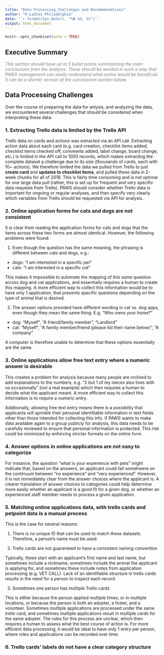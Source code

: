 ```yaml
---
title: "Data Processing Challenges and Recommendations"
author: "R-Ladies Philadelphia"
date: '`r format(Sys.Date(), "%B %d, %Y")`'
output: html_document
---
```


```r
knitr::opts_chunk$set(echo = TRUE)
```

## Executive Summary
<span style="color:gray">*This section should have up to 5 bullet points summarizing the main conclusions from the analysis. These should be worded in such a way that PAWS management can easily understand what actios would be beneficial. It can be a shorter version of the conclusions section below.*</span>

## Data Processing Challenges

Over the course of preparing the data for anlysis, and analyzing the data, we encountered several challenges that should be considered when interpreting these data.

### 1. Extracting Trello data is limited by the Trello API

Trello data on cards and actions was extracted via an API call. Extracting action data about each card (e.g. card creation, checklist items added, checklist items checked off, comments added, label change, board change, etc.) is limited in the API call to 1000 records, which makes extracting the complete dataset a challenge due to its size (thousands of cards, each with 10+ actions). We therefore limited the data we pulled from Trello to just **create card** and **updates to checklist items**, and pulled these data in 2-week chunks for all of 2018. This is fairly time consuming and is not optimal for one large data pull (rather, this is set up for frequent and very specific data requests from Trello). PAWS should consider whether Trello data is important for ongoing or regular analyses, and then specify very clearly which variables from Trello should be requested via API for analysis. 

### 2. Online application forms for cats and dogs are not consistent

It is clear from reading the application forms for cats and dogs that the items across these two forms are almost identical. However, the following problems were found:

1. Even though the question has the same meaning, the phrasing is different between cats and dogs, e.g.:

- dogs: "I am interested in a specific *pet*"
- cats: "I am interested in a specific *cat*"

This makes it impossible to automate the mapping of this same question across dog and cat applications, and essentially requires a human to create this mapping. A more efficient way to collect this information would be to have only 1 application, that presents specific questions depending on the type of animal that is desired. 

2. The answer options provided have different wording in cat vs. dog apps, even though they mean the same thing. E.g. "Who owns your home?"

- dog: "Myself", "A friend/family member", "Landlord"
- cat: "Myself", "A family member/friend (please list their name below)", "A company"

A computer is therefore unable to determine that these options essentially are the same. 

### 3. Online applications allow free text entry where a numeric answer is desirable

This creates a problem for analysis because many people are inclined to add explanations to the numbers, e.g. "2 but 1 of my nieces also lives with us occasionally"  (not a real example) which then requires a human to decide what the applicant meant. A more efficient way to collect this information is to require a numeric entry. 

Additionally, allowing free text entry means there is a possibility that applicants will sprinkle their personal identifiable information in text fields other than those intended for collecting this info. If PAWS wants to make data available again to a group publicly for analysis, this data needs to be carefully reviewed to ensure that personal information is protected. This risk could be minimized by enforcing stricter formats on the online form. 

### 4. Answer options in online applications are not easy to categorize

For instance, the question "what is your experience with pets" might indicate that, based on the answers, an applicant could fall somehwere on the continuum between "no experience" and "very experienced". However, it is not immediately clear from the answer choices where the applicant is. A clearer translation of answer choices to categories could help determine more easily whether an applicant is a good fit for a given dog, or whether an experienced staff member needs to process a given application. 

### 5. Matching online applications data, with trello cards and petpoint data is a manual process

This is the case for several reasons: 

1. There is no unique ID that can be used to match these datasets. Therefore, a person's name must be used.

2. Trello cards are not guaranteed to have a consistent naming convention

Typically, these start with an applicant's first name and last name, but sometimes include a nickname, sometimes include the animal the applicant is applying for, and sometimes these include notes from application processing (e.g. VET CALL). Lack of an identifiable structure in trello cards results in the need for a person to inspect each record. 

3. Sometimes one person has multiple Trello cards

This is either because the person applied multiple times, or in multiple locations, or because the person is both an adopter, a foster, and a volunteer. Sometimes multiple applications are processed under the same trello card, and sometimes multiple applications result in multiple cards for the same adopter. The rules for this process are unclear, which then requires a human to assess what the best course of action is. For more efficient data processing, it would be ideal to have only 1 entry per person, where roles and applications can be recorded over time. 

### 6. Trello cards' labels do not have a clear category structure
